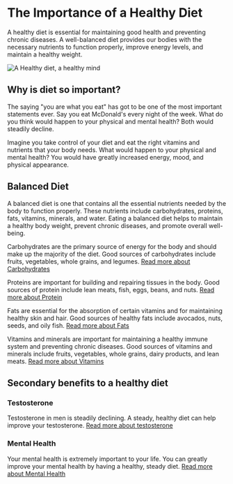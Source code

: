 
<Head>
    <title>Diet | Guy Guide</title>
    <meta
        name="description"
        content="Diet and it's importance in men's health"
    />
    <meta
        property="og:description"
        content="Guy Guide | Diet"
    />
</Head>

# The Importance of a Healthy Diet

A healthy diet is essential for maintaining good health and preventing chronic diseases. A well-balanced diet provides our bodies with the necessary nutrients to function properly, improve energy levels, and maintain a healthy weight.

![A Healthy diet, a healthy mind](/diet/green-leafy-mind.png)

## Why is diet so important?
The saying "you are what you eat" has got to be one of the most important statements ever. Say you eat McDonald's every night of the week. What do you think would happen to your physical and mental health? Both would steadily decline. 

Imagine you take control of your diet and eat the right vitamins and nutrients that your body needs. What would happen to your physical and mental health? You would have greatly increased energy, mood, and physical appearance.

## Balanced Diet
A balanced diet is one that contains all the essential nutrients needed by the body to function properly. These nutrients include carbohydrates, proteins, fats, vitamins, minerals, and water. Eating a balanced diet helps to maintain a healthy body weight, prevent chronic diseases, and promote overall well-being.

Carbohydrates are the primary source of energy for the body and should make up the majority of the diet. Good sources of carbohydrates include fruits, vegetables, whole grains, and legumes. [Read more about Carbohydrates](/diet/nutrition/carbohydrates)

Proteins are important for building and repairing tissues in the body. Good sources of protein include lean meats, fish, eggs, beans, and nuts. [Read more about Protein](/diet/nutrition/protein)

Fats are essential for the absorption of certain vitamins and for maintaining healthy skin and hair. Good sources of healthy fats include avocados, nuts, seeds, and oily fish. [Read more about Fats](/diet/nutrition/fats)

Vitamins and minerals are important for maintaining a healthy immune system and preventing chronic diseases. Good sources of vitamins and minerals include fruits, vegetables, whole grains, dairy products, and lean meats. [Read more about Vitamins](/diet/nutrition/vitamins)

## Secondary benefits to a healthy diet

### Testosterone 
Testosterone in men is steadily declining. A steady, healthy diet can help improve your testosterone. [Read more about testosterone](/testosterone)

### Mental Health
Your mental health is extremely important to your life. You can greatly improve your mental health by having a healthy, steady diet. [Read more about Mental Health](/mental-health)